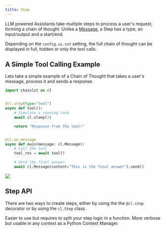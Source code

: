 ```yaml
---
title: Step
---
```


LLM powered Assistants take multiple steps to process a user's request, forming a chain of thought.
Unlike a [Message](concepts/message), a Step has a type, an input/output and a start/end.

Depending on the `config.ui.cot` setting, the full chain of thought can be displayed in full, hidden or only the tool calls.

## A Simple Tool Calling Example

Lets take a simple example of a Chain of Thought that takes a user's message, process it and sends a response.

```py
import chainlit as cl


@cl.step(type="tool")
async def tool():
    # Simulate a running task
    await cl.sleep(2)

    return "Response from the tool!"


@cl.on_message
async def main(message: cl.Message):
    # Call the tool
    tool_res = await tool()

    # Send the final answer.
    await cl.Message(content="This is the final answer").send()
```

<Frame caption="Output of the code above">
  <img src="/images/step.png" />
</Frame>

## Step API

There are two ways to create steps, either by using the the `@cl.step` decorator or by using the `cl.Step` class.

<CardGroup cols={2}>
  <Card
    title="@cl.step"
    icon="at"
    color="#F80061"
    href="/api-reference/step-decorator"
  >
    Easier to use but requires to split your step logic in a function.
  </Card>
  <Card
    title="with cl.Step():"
    icon="code"
    color="#F80061"
    href="/api-reference/step-class"
  >
    More verbose but usable in any context as a Python Context Manager.
  </Card>
</CardGroup>
